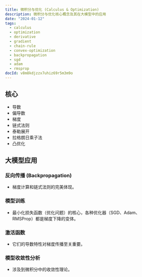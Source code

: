 ```yaml
---
title: 微积分与优化 (Calculus & Optimization)
description: 微积分与优化核心概念及其在大模型中的应用
date: "2024-01-12"
tags:
  - calculus
  - optimization
  - derivative
  - gradient
  - chain-rule
  - convex-optimization
  - backpropagation
  - sgd
  - adam
  - rmsprop
docId: v8m8kdjzzx7uhiz69r5m3m9o
---
```


## 核心

- 导数
- 偏导数
- 梯度
- 链式法则
- 泰勒展开
- 拉格朗日乘子法
- 凸优化

## 大模型应用

### 反向传播 (Backpropagation)

- 梯度计算和链式法则的完美体现。

### 模型训练

- 最小化损失函数（优化问题）的核心，各种优化器（SGD、Adam、RMSProp）都是梯度下降的变体。

### 激活函数

- 它们的导数特性对梯度传播至关重要。

### 模型收敛性分析

- 涉及到微积分中的收敛性理论。
